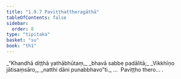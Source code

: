 ```yaml
---
title: "1.9.7 Paviṭṭhattheragāthā"
tableOfContents: false
sidebar:
  order: 8
type: "tipitaka"
basket: "su"
book: "th1"
---
```



<DynamicBreadcrumb />

<Division number="87" book="th1">

<Paragraph number="195" type="verses" book="th1">
_“Khandhā diṭṭhā yathābhūtaṃ,_  
_bhavā sabbe padālitā;_  
_Vikkhīṇo jātisaṃsāro,_  
_natthi dāni punabbhavo”ti._  


</Paragraph>
</Division>

<Paragraph number="196" type="center" book="th1">
…  Paviṭṭho thero… .
</Paragraph>
